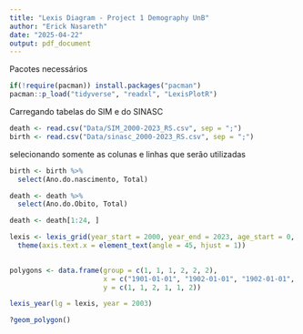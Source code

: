 ```yaml
---
title: "Lexis Diagram - Project 1 Demography UnB"
author: "Erick Nasareth"
date: "2025-04-22"
output: pdf_document
---
```


Pacotes necessários
```r
if(!require(pacman)) install.packages("pacman")
pacman::p_load("tidyverse", "readxl", "LexisPlotR")
```

Carregando tabelas do SIM e do SINASC

```r
death <- read.csv("Data/SIM_2000-2023_RS.csv", sep = ";")
birth <- read.csv("Data/sinasc_2000-2023_RS.csv", sep = ";")

```

selecionando somente as colunas e linhas que serão utilizadas

```r
birth <- birth %>%
  select(Ano.do.nascimento, Total)

death <- death %>%
  select(Ano.do.Obito, Total)

death <- death[1:24, ]
```



```r
lexis <- lexis_grid(year_start = 2000, year_end = 2023, age_start = 0, age_end = 5) +
  theme(axis.text.x = element_text(angle = 45, hjust = 1)) 
  

polygons <- data.frame(group = c(1, 1, 1, 2, 2, 2),
                       x = c("1901-01-01", "1902-01-01", "1902-01-01", "1903-01-01", "1904-01-01", "1904-01-01"),
                       y = c(1, 1, 2, 1, 1, 2))

lexis_year(lg = lexis, year = 2003)

?geom_polygon()
```





